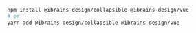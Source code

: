```bash
npm install @ibrains-design/collapsible @ibrains-design/vue
# or
yarn add @ibrains-design/collapsible @ibrains-design/vue
```
